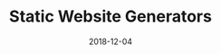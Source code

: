 ---
authors: [ "Geoffrey Hunter" ]
categories: [ "Programming", "Web Design" ]
date: 2018-12-04
draft: false
tags: [ "programming", "web design" ]
title: Static Website Generators
type: page
---